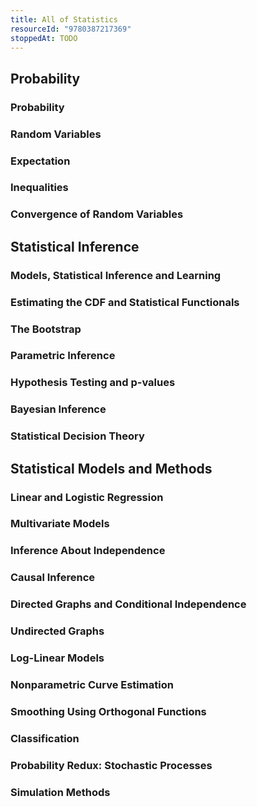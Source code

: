 ```yaml
---
title: All of Statistics
resourceId: "9780387217369"
stoppedAt: TODO
---
```


## Probability

### Probability

### Random Variables

### Expectation

### Inequalities

### Convergence of Random Variables

## Statistical Inference

### Models, Statistical Inference and Learning

### Estimating the CDF and Statistical Functionals

### The Bootstrap

### Parametric Inference

### Hypothesis Testing and p-values

### Bayesian Inference

### Statistical Decision Theory

## Statistical Models and Methods

### Linear and Logistic Regression

### Multivariate Models

### Inference About Independence

### Causal Inference

### Directed Graphs and Conditional Independence

### Undirected Graphs

### Log-Linear Models

### Nonparametric Curve Estimation

### Smoothing Using Orthogonal Functions

### Classification

### Probability Redux: Stochastic Processes

### Simulation Methods
